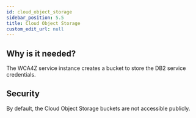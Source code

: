 ```yaml
---
id: cloud_object_storage
sidebar_position: 5.5
title: Cloud Object Storage
custom_edit_url: null
---
```


## Why is it needed?

The WCA4Z service instance creates a bucket to store the DB2 service credentials.

## Security

By default, the Cloud Object Storage buckets are not accessible publicly.